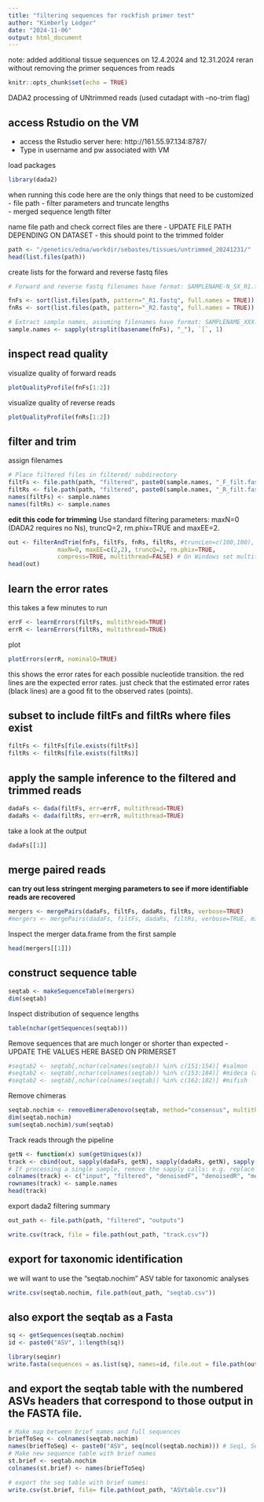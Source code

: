 ```yaml
---
title: "filtering sequences for rockfish primer test"
author: "Kimberly Ledger"
date: "2024-11-06"
output: html_document
---
```


note: added additional tissue sequences on 12.4.2024 and 12.31.2024 reran without removing the primer sequences from reads 

```r
knitr::opts_chunk$set(echo = TRUE)
```


DADA2 processing of UNtrimmed reads (used cutadapt with --no-trim flag)

## access Rstudio on the VM 
* access the Rstudio server here: http://161.55.97.134:8787/
* Type in username and pw associated with VM

load packages
```r
library(dada2)
```

when running this code here are the only things that need to be customized
- file path 
- filter parameters and truncate lengths  
- merged sequence length filter 

name file path and check correct files are there - UPDATE FILE PATH DEPENDING ON DATASET - this should point to the trimmed folder
```r
path <- "/genetics/edna/workdir/sebastes/tissues/untrimmed_20241231/"
head(list.files(path))
```

create lists for the forward and reverse fastq files 
```r
# Forward and reverse fastq filenames have format: SAMPLENAME-N_SX_R1.fastq and SAMPLENAME-N_SX_R2.fastq

fnFs <- sort(list.files(path, pattern="_R1.fastq", full.names = TRUE))
fnRs <- sort(list.files(path, pattern="_R2.fastq", full.names = TRUE))

# Extract sample names, assuming filenames have format: SAMPLENAME_XXX.fastq
sample.names <- sapply(strsplit(basename(fnFs), "_"), `[`, 1)
```

## inspect read quality 

visualize quality of forward reads 
```r
plotQualityProfile(fnFs[1:2])
```

visualize quality of reverse reads
```r
plotQualityProfile(fnRs[1:2])
```


## filter and trim 

assign filenames 
```r
# Place filtered files in filtered/ subdirectory
filtFs <- file.path(path, "filtered", paste0(sample.names, "_F_filt.fastq.gz"))
filtRs <- file.path(path, "filtered", paste0(sample.names, "_R_filt.fastq.gz"))
names(filtFs) <- sample.names
names(filtRs) <- sample.names
```

**edit this code for trimming**
Use standard filtering parameters: maxN=0 (DADA2 requires no Ns), truncQ=2, rm.phix=TRUE and maxEE=2.
```r
out <- filterAndTrim(fnFs, filtFs, fnRs, filtRs, #truncLen=c(100,100),
              maxN=0, maxEE=c(2,2), truncQ=2, rm.phix=TRUE,
              compress=TRUE, multithread=FALSE) # On Windows set multithread=FALSE
head(out)
```


## learn the error rates 
this takes a few minutes to run
```r
errF <- learnErrors(filtFs, multithread=TRUE)
errR <- learnErrors(filtRs, multithread=TRUE)
```

plot
```r
plotErrors(errR, nominalQ=TRUE)
```

this shows the error rates for each possible nucleotide transition. the red lines are the expected error rates. just check that the estimated error rates (black lines) are a good fit to the observed rates (points). 

## subset to include filtFs and filtRs where files exist
```r
filtFs <- filtFs[file.exists(filtFs)]
filtRs <- filtRs[file.exists(filtRs)]
```


## apply the sample inference to the filtered and trimmed reads
```r
dadaFs <- dada(filtFs, err=errF, multithread=TRUE)
dadaRs <- dada(filtRs, err=errR, multithread=TRUE)
```

take a look at the output
```r
dadaFs[[1]]
```


## merge paired reads
**can try out less stringent merging parameters to see if more identifiable reads are recovered**
```r
mergers <- mergePairs(dadaFs, filtFs, dadaRs, filtRs, verbose=TRUE)
#mergers <- mergePairs(dadaFs, filtFs, dadaRs, filtRs, verbose=TRUE, minOverlap = 8, maxMismatch = 2)
```

Inspect the merger data.frame from the first sample
```r
head(mergers[[1]])
```


## construct sequence table 

```r
seqtab <- makeSequenceTable(mergers)
dim(seqtab)
```

Inspect distribution of sequence lengths
```r
table(nchar(getSequences(seqtab)))
```

Remove sequences that are much longer or shorter than expected - UPDATE THE VALUES HERE BASED ON PRIMERSET
```r
#seqtab2 <- seqtab[,nchar(colnames(seqtab)) %in% c(151:154)] #salmon
#seqtab2 <- seqtab[,nchar(colnames(seqtab)) %in% c(153:184)] #mideca (amplicon size according to original publication)
#seqtab2 <- seqtab[,nchar(colnames(seqtab)) %in% c(162:182)] #mifish
```

Remove chimeras
```r
seqtab.nochim <- removeBimeraDenovo(seqtab, method="consensus", multithread=TRUE, verbose=TRUE)
dim(seqtab.nochim)
sum(seqtab.nochim)/sum(seqtab)
```

Track reads through the pipeline
```r
getN <- function(x) sum(getUniques(x))
track <- cbind(out, sapply(dadaFs, getN), sapply(dadaRs, getN), sapply(mergers, getN), rowSums(seqtab), rowSums(seqtab.nochim))
# If processing a single sample, remove the sapply calls: e.g. replace sapply(dadaFs, getN) with getN(dadaFs)
colnames(track) <- c("input", "filtered", "denoisedF", "denoisedR", "merged", "correct_length","nonchim")
rownames(track) <- sample.names
head(track)
```

export dada2 filtering summary 
```r
out_path <- file.path(path, "filtered", "outputs")

write.csv(track, file = file.path(out_path, "track.csv"))
```

## export for taxonomic identification
we will want to use the "seqtab.nochim" ASV table for taxonomic analyses
```r
write.csv(seqtab.nochim, file.path(out_path, "seqtab.csv"))
```

## also export the seqtab as a Fasta
```r
sq <- getSequences(seqtab.nochim)
id <- paste0("ASV", 1:length(sq))

library(seqinr)
write.fasta(sequences = as.list(sq), names=id, file.out = file.path(out_path, "myasvs.fasta"))
```

## and export the seqtab table with the numbered ASVs headers that correspond to those output in the FASTA file.
```r
# Make map between brief names and full sequences
briefToSeq <- colnames(seqtab.nochim)
names(briefToSeq) <- paste0("ASV", seq(ncol(seqtab.nochim))) # Seq1, Seq2, ...
# Make new sequence table with brief names
st.brief <- seqtab.nochim
colnames(st.brief) <- names(briefToSeq)

# export the seq table with brief names:
write.csv(st.brief, file= file.path(out_path, "ASVtable.csv"))
```
